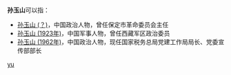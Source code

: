 '''孙玉山'''可以指：
* [[孙玉山_(？)|孙玉山 (？)]]，中国政治人物，曾任保定市革命委员会主任
* [[孙玉山_(1923年)|孙玉山 (1923年)]]，中国军事人物，曾任西藏军区政治委员
* [[孙玉山_(1962年)|孙玉山 (1962年)]]，中国政治人物，现任国家税务总局党建工作局局长、党委宣传部部长

{{disambig}}

[[Category:三字孫姓人名消歧義|yu]]